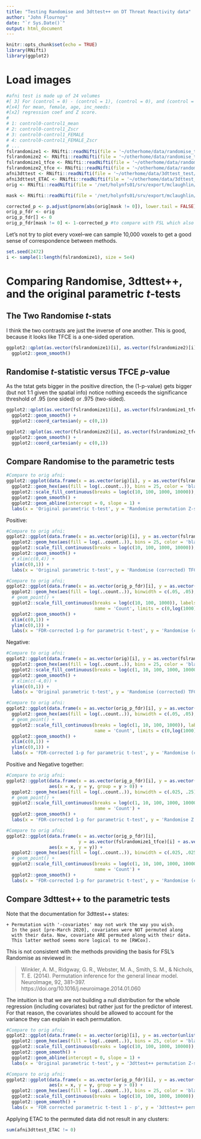 ```yaml
---
title: "Testing Randomise and 3dttest++ on DT Threat Reactivity data"
author: "John Flournoy"
date: "`r Sys.Date()`"
output: html_document
---
```


```r
knitr::opts_chunk$set(echo = TRUE)
library(RNifti)
library(ggplot2)
```

# Load images

```r
#afni test is made up of 24 volumes
#[ 3] For (control = 0) - (control = 1), (control = 0), and (control = 1):
#[x4] for mean, female, age, inc_needs:
#[x2] regression coef and Z score.
#
# 1: control0-control1_mean
# 2: control0-control1_Zscr
# 3: control0-control1_FEMALE
# 4: control0-control1_FEMALE_Zscr
# ...
fslrandomize1 <- RNifti::readNifti(file = '~/otherhome/data/randomise_test/randomise_tstat1.nii.gz')
fslrandomize2 <- RNifti::readNifti(file = '~/otherhome/data/randomise_test/randomise_tstat2.nii.gz')
fslrandomize1_tfce <- RNifti::readNifti(file = '~/otherhome/data/randomise_test/randomise_tfce_corrp_tstat1.nii.gz')
fslrandomize2_tfce <- RNifti::readNifti(file = '~/otherhome/data/randomise_test/randomise_tfce_corrp_tstat2.nii.gz')
afni3dttest <- RNifti::readNifti(file = '~/otherhome/data/3dttest_test/test.nii')
afni3dttest_ETAC <- RNifti::readNifti(file = '~/otherhome/data/3dttest_test/etac.SDL.ETACmask.global.2sid.5perc.nii.gz')
orig <- RNifti::readNifti(file = '/net/holynfs01/srv/export/mclaughlin/share_root/stressdevlab/dep_threat_pipeline/Group/ThreatReactivity/David/Spank/Fear_GT_Calm_Spank_n147.gfeat/cope1.feat/stats/zstat1.nii.gz')

mask <- RNifti::readNifti(file = '/net/holynfs01/srv/export/mclaughlin/share_root/stressdevlab/dep_threat_pipeline/Group/ThreatReactivity/David/Spank/Fear_GT_Calm_Spank_n147.gfeat/cope1.feat/mask.nii.gz')

corrected_p <- p.adjust(pnorm(abs(orig[mask != 0]), lower.tail = FALSE)*2, 'fdr')
orig_p_fdr <- orig
orig_p_fdr[] <- 0
orig_p_fdr[mask != 0] <- 1-corrected_p #to compare with FSL which also uses this convention
```

Let's not try to plot every voxel--we can sample 10,000 voxels to get a good sense of correspondence between methods.

```r
set.seed(2472)
i <- sample(1:length(fslrandomize1), size = 5e4)
```

# Comparing Randomise, 3dttest++, and the original parametric _t_-tests

## The Two Randomise _t_-stats

I think the two contrasts are just the inverse of one another. This is good, because it looks like TFCE is a one-sided operation.

```r
ggplot2::qplot(as.vector(fslrandomize1)[i], as.vector(fslrandomize2)[i]) + 
  ggplot2::geom_smooth()
```

## Randomise _t_-statistic versus TFCE _p_-value

As the tstat gets bigger in the positive direction, the (1-p-value) gets bigger (but not 1:1 given the spatial info)
notice nothing exceeds the significance threshold of .95 (one sided) or .975 (two-sided).

```r
ggplot2::qplot(as.vector(fslrandomize1)[i], as.vector(fslrandomize1_tfce)[i]) + 
  ggplot2::geom_smooth() + 
  ggplot2::coord_cartesian(y = c(0,1))
```

```r
ggplot2::qplot(as.vector(fslrandomize2)[i], as.vector(fslrandomize2_tfce)[i]) + 
  ggplot2::geom_smooth() + 
  ggplot2::coord_cartesian(y = c(0,1))
```

## Compare Randomise to the parametric tests

```r
#Compare to orig afni:
ggplot2::ggplot(data.frame(x = as.vector(orig)[i], y = as.vector(fslrandomize1)[i]), aes(x = x, y = y)) + 
  ggplot2::geom_hex(aes(fill = log(..count..)), bins = 25, color = 'black', size = .25) + 
  ggplot2::scale_fill_continuous(breaks = log(c(10, 100, 1000, 10000)), labels = c(10, 100, 1000, 10000), name = 'Count') + 
  ggplot2::geom_smooth() + 
  ggplot2::geom_abline(intercept = 0, slope = 1) + 
  labs(x = 'Original parametric t-test', y = 'Randomise permutation Z-score')
```

Positive:

```r
#Compare to orig afni:
ggplot2::ggplot(data.frame(x = as.vector(orig)[i], y = as.vector(fslrandomize1_tfce)[i]), aes(x = x, y = y)) + 
  ggplot2::geom_hex(aes(fill = log(..count..)), bins = 25, color = 'black', size = .25) + 
  ggplot2::scale_fill_continuous(breaks = log(c(10, 100, 1000, 10000)), labels = c(10, 100, 1000, 10000), name = 'Count') + 
  ggplot2::geom_smooth() + 
  # xlim(c(0,4)) + 
  ylim(c(0,1)) + 
  labs(x = 'Original parametric t-test', y = 'Randomise (corrected) TFCE 1 - p')
```

```r
#Compare to orig afni:
ggplot2::ggplot(data.frame(x = as.vector(orig_p_fdr)[i], y = as.vector(fslrandomize1_tfce)[i]), aes(x = x, y = y)) + 
  ggplot2::geom_hex(aes(fill = log(..count..)), binwidth = c(.05, .05), color = 'black', size = .25) + 
  # geom_point() + 
  ggplot2::scale_fill_continuous(breaks = log(c(10, 100, 1000)), labels = c(10, 100, 1000), 
                                 name = 'Count', limits = c(0,log(1000))) + 
  ggplot2::geom_smooth() + 
  xlim(c(0,1)) + 
  ylim(c(0,1)) + 
  labs(x = 'FDR-corrected 1-p for parametric t-test', y = 'Randomise (corrected) TFCE 1 - p')
```

Negative:

```r
#Compare to orig afni:
ggplot2::ggplot(data.frame(x = as.vector(orig)[i], y = as.vector(fslrandomize2_tfce)[i]), aes(x = x, y = y)) + 
  ggplot2::geom_hex(aes(fill = log(..count..)), bins = 25, color = 'black', size = .25) + 
  ggplot2::scale_fill_continuous(breaks = log(c(1, 10, 100, 1000, 10000)), labels = c(1, 10, 100, 1000, 10000), name = 'Count') + 
  ggplot2::geom_smooth() + 
  # xlim(c(-4,0)) + 
  ylim(c(0,1)) + 
  labs(x = 'Original parametric t-test', y = 'Randomise (corrected) TFCE 1 - p')
```

```r
#Compare to orig afni:
ggplot2::ggplot(data.frame(x = as.vector(orig_p_fdr)[i], y = as.vector(fslrandomize2_tfce)[i]), aes(x = x, y = y)) + 
  ggplot2::geom_hex(aes(fill = log(..count..)), binwidth = c(.05, .05), color = 'black', size = .25) + 
  # geom_point() + 
  ggplot2::scale_fill_continuous(breaks = log(c(1, 10, 100, 1000)), labels = c(1, 10, 100, 1000), 
                                 name = 'Count', limits = c(0,log(1000))) + 
  ggplot2::geom_smooth() + 
  xlim(c(0,1)) + 
  ylim(c(0,1)) + 
  labs(x = 'FDR-corrected 1-p for parametric t-test', y = 'Randomise (corrected) TFCE 1 - p')
```

Positive and Negative together:

```r
#Compare to orig afni:
ggplot2::ggplot(data.frame(x = as.vector(orig_p_fdr)[i], y = as.vector(fslrandomize2)[i]), 
                aes(x = x, y = y, group = y > 0)) + 
  ggplot2::geom_hex(aes(fill = log(..count..)), binwidth = c(.025, .25), color = 'black', size = .25) + 
  # geom_point() + 
  ggplot2::scale_fill_continuous(breaks = log(c(1, 10, 100, 1000, 10000)), labels = c(1, 10, 100, 1000, 10000), 
                                 name = 'Count') + 
  ggplot2::geom_smooth() + 
  labs(x = 'FDR-corrected 1-p for parametric t-test', y = 'Randomise Z')
```

```r
#Compare to orig afni:
ggplot2::ggplot(data.frame(x = as.vector(orig_p_fdr)[i], 
                           y = as.vector(fslrandomize1_tfce)[i] + as.vector(fslrandomize2_tfce)[i]), 
                aes(x = x, y = y)) + 
  ggplot2::geom_hex(aes(fill = log(..count..)), binwidth = c(.025, .025), color = 'black', size = .25) + 
  # geom_point() + 
  ggplot2::scale_fill_continuous(breaks = log(c(1, 10, 100, 1000, 10000)), labels = c(1, 10, 100, 1000, 10000), 
                                 name = 'Count') + 
  ggplot2::geom_smooth() + 
  labs(x = 'FDR-corrected 1-p for parametric t-test', y = 'Randomise (corrected) TFCE 1 - p')
```

## Compare 3dttest++ to the parametric tests

Note that the documentation for 3dttest++ states:

```
+ Permutation with '-covariates' may not work the way you wish.
  In the past [pre-March 2020], covariates were NOT permuted along
  with their data. Now, covariate ARE permuted along with their data.
  This latter method seems more logical to me [RWCox].
```

This is not consistent with the methods providing the basis for FSL's Randomise as reviewed in:

>Winkler, A. M., Ridgway, G. R., Webster, M. A., Smith, S. M., & Nichols, T. E. (2014). Permutation inference for the general linear model. NeuroImage, 92, 381–397. https://doi.org/10.1016/j.neuroimage.2014.01.060

The intuition is that we are not building a null distribution for the whole regression (including covariates) but rather just for the predictor of interest. For that reason, the covariates should be allowed to account for the variance they can explain in each permutation.

```r
#Compare to orig afni:
ggplot2::ggplot(data.frame(x = as.vector(orig)[i], y = as.vector(unlist(afni3dttest[,,,1,2]))[i]), aes(x = x, y = y)) + 
  ggplot2::geom_hex(aes(fill = log(..count..)), bins = 25, color = 'black', size = .25) + 
  ggplot2::scale_fill_continuous(breaks = log(c(10, 100, 1000, 10000)), labels = c(10, 100, 1000, 10000), name = 'Count') + 
  ggplot2::geom_smooth() + 
  ggplot2::geom_abline(intercept = 0, slope = 1) + 
  labs(x = 'Original parametric t-test', y = '3dttest++ permutation Z-score')
```

```r
#Compare to orig afni:
ggplot2::ggplot(data.frame(x = as.vector(orig_p_fdr)[i], y = as.vector(unlist(afni3dttest[,,,1,2]))[i]), 
                aes(x = x, y = y, group = y > 0)) + 
  ggplot2::geom_hex(aes(fill = log(..count..)), bins = 25, color = 'black', size = .25) + 
  ggplot2::scale_fill_continuous(breaks = log(c(10, 100, 1000, 10000)), labels = c(10, 100, 1000, 10000), name = 'Count') + 
  ggplot2::geom_smooth() + 
  labs(x = 'FDR corrected parametric t-test 1 - p', y = '3dttest++ permutation Z-score')
```

Applying ETAC to the permuted data did not result in any clusters:

```r
sum(afni3dttest_ETAC != 0)
```